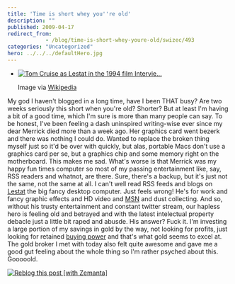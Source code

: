 ```yaml
---
title: 'Time is short whey you''re old'
description: ""
published: 2009-04-17
redirect_from: 
            - /blog/time-is-short-whey-youre-old/swizec/493
categories: "Uncategorized"
hero: ../../../defaultHero.jpg
---
```

- [![Tom Cruise as Lestat in the 1994 film Intervie...](http://upload.wikimedia.org/wikipedia/en/thumb/6/67/Lestat_IWTV.jpg/202px-Lestat_IWTV.jpg "Tom Cruise as Lestat in the 1994 film Intervie...")](http://en.wikipedia.org/wiki/Image:Lestat_IWTV.jpg)

  Image via [Wikipedia](http://en.wikipedia.org/wiki/Image:Lestat_IWTV.jpg)

My god I haven&#x27;t blogged in a long time, have I been THAT busy? Are two weeks seriously this short when you&#x27;re old? Shorter? But at least I&#x27;m having a bit of a good time, which I&#x27;m sure is more than many people can say. To be honest, I&#x27;ve been feeling a dash uninspired writing-wise ever since my dear Merrick died more than a week ago. Her graphics card went bezerk and there was nothing I could do. Wanted to replace the broken thing myself just so it&#x27;d be over with quickly, but alas, portable Macs don&#x27;t use a graphics card per se, but a graphics chip and some memory right on the motherboard. This makes me sad. What&#x27;s worse is that Merrick was my happy fun times computer so most of my passing entertainment like, say, RSS readers and whatnot, are there. Sure, there&#x27;s a backup, but it&#x27;s just not the same, not the same at all. I can&#x27;t well read RSS feeds and blogs on [Lestat](http://en.wikipedia.org/wiki/Lestat_de_Lioncourt "Lestat de Lioncourt") the big fancy desktop computer. Just feels wrong! He&#x27;s for work and fancy graphic effects and HD video and [MSN](http://en.wikipedia.org/wiki/MSN "MSN") and dust collecting. And so, without his trusty entertainment and constant twitter stream, our hapless hero is feeling old and betrayed and with the latest intelectual property debacle just a little bit raped and abusde. His answer? Fuck it. I&#x27;m investing a large portion of my savings in gold by the way, not looking for profits, just looking for retained [buying power](http://en.wikipedia.org/wiki/Purchasing_power "Purchasing power") and that&#x27;s what gold seems to excel at. The gold broker I met with today also felt quite awesome and gave me a good gut feeling about the whole thing so I&#x27;m rather psyched about this. Gooooold.

[![Reblog this post [with Zemanta]](http://img.zemanta.com/reblog_e.png?x-id=2631de0c-386d-4b3c-a178-7fe90bccaede)](http://reblog.zemanta.com/zemified/2631de0c-386d-4b3c-a178-7fe90bccaede/ "Zemified by Zemanta")
